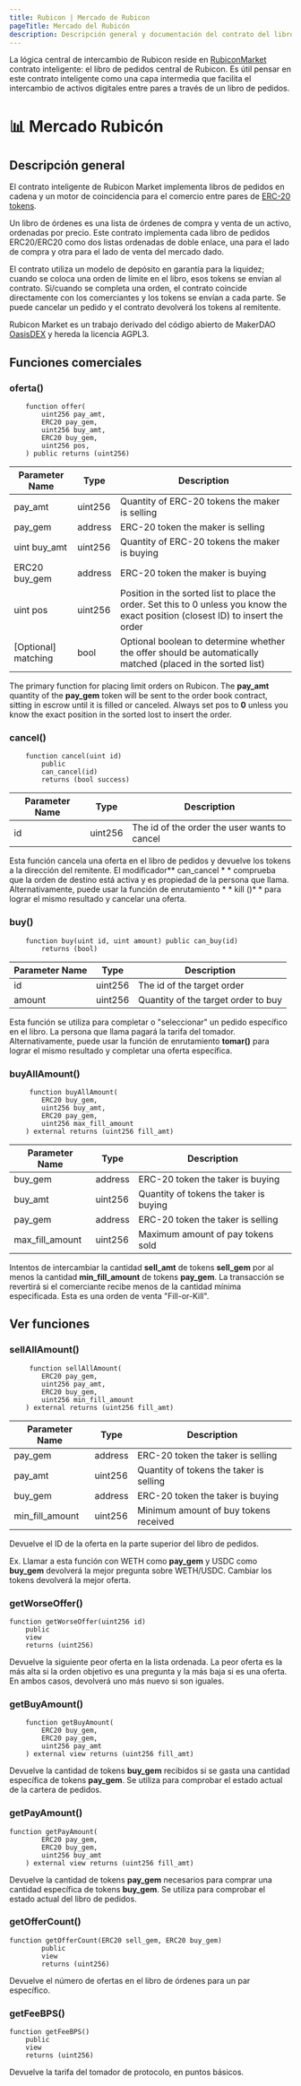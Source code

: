 ```yaml
---
title: Rubicon | Mercado de Rubicon
pageTitle: Mercado del Rubicón
description: Descripción general y documentación del contrato del libro de pedidos de Rubicon
---
```


La lógica central de intercambio de Rubicon reside en [RubiconMarket](https://github.com/RubiconDeFi/rubicon_protocol/blob/master/contracts/RubiconMarket.sol) contrato inteligente: el libro de pedidos central de Rubicon. Es útil pensar en este contrato inteligente como una capa intermedia que facilita el intercambio de activos digitales entre pares a través de un libro de pedidos.

# 📊 Mercado Rubicón

## Descripción general

El contrato inteligente de Rubicon Market implementa libros de pedidos en cadena y un motor de coincidencia para el comercio entre pares de [ERC-20 tokens](https://ethereum.org/en/developers/docs/standards/tokens/erc-20/).

Un libro de órdenes es una lista de órdenes de compra y venta de un activo, ordenadas por precio. Este contrato implementa cada libro de pedidos ERC20/ERC20 como dos listas ordenadas de doble enlace, una para el lado de compra y otra para el lado de venta del mercado dado.

El contrato utiliza un modelo de depósito en garantía para la liquidez; cuando se coloca una orden de límite en el libro, esos tokens se envían al contrato. Si/cuando se completa una orden, el contrato coincide directamente con los comerciantes y los tokens se envían a cada parte. Se puede cancelar un pedido y el contrato devolverá los tokens al remitente.

Rubicon Market es un trabajo derivado del código abierto de MakerDAO [OasisDEX](https://oasisdex.com/) y hereda la licencia AGPL3.

## Funciones comerciales

### oferta()

```
    function offer(
        uint256 pay_amt,
        ERC20 pay_gem,
        uint256 buy_amt,
        ERC20 buy_gem,
        uint256 pos,
    ) public returns (uint256)
```

| Parameter Name         | Type        | Description                                                                                                                       |
| ---------------------- | ----------- | --------------------------------------------------------------------------------------------------------------------------------- |
| pay\_amt               | uint256     | Quantity of ERC-20 tokens the maker is selling                                                                                    |
| pay\_gem               | address     | ERC-20 token the maker is selling                                                                                                 |
| uint buy\_amt          | uint256     | Quantity of ERC-20 tokens the maker is buying                                                                                     |
| ERC20 buy\_gem         | address     | ERC-20 token the maker is buying                                                                                                  |
| uint pos               | uint256     | Position in the sorted list to place the order. Set this to 0 unless you know the exact position (closest ID) to insert the order |
| \[Optional] matching   | bool        | Optional boolean to determine whether the offer should be automatically matched (placed in the sorted list)                       |

The primary function for placing limit orders on Rubicon. The **pay_amt** quantity of the **pay_gem** token will be sent to the order book contract, sitting in escrow until it is filled or canceled. Always set pos to **0** unless you know the exact position in the sorted lost to insert the order.

### cancel()

```
    function cancel(uint id)
        public
        can_cancel(id)
        returns (bool success)
```

| Parameter Name         | Type        | Description                                    |
| ---------------------- | ----------- | ---------------------------------------------- |
| id                     | uint256     | The id of the order the user wants to cancel   |

Esta función cancela una oferta en el libro de pedidos y devuelve los tokens a la dirección del remitente. El modificador** can\_cancel * * comprueba que la orden de destino está activa y es propiedad de la persona que llama. Alternativamente, puede usar la función de enrutamiento * * kill ()* * para lograr el mismo resultado y cancelar una oferta.

### buy()

```
    function buy(uint id, uint amount) public can_buy(id) 
        returns (bool)
```

| Parameter Name         | Type        | Description                                    |
| ---------------------- | ----------- | ---------------------------------------------- |
| id                     | uint256     | The id of the target order                     |
| amount                 | uint256     | Quantity of the target order to buy            |

Esta función se utiliza para completar o "seleccionar" un pedido específico en el libro. La persona que llama pagará la tarifa del tomador. Alternativamente, puede usar la función de enrutamiento **tomar()** para lograr el mismo resultado y completar una oferta específica.

### buyAllAmount()

```
     function buyAllAmount(
        ERC20 buy_gem,
        uint256 buy_amt,
        ERC20 pay_gem,
        uint256 max_fill_amount
    ) external returns (uint256 fill_amt)
```

| Parameter Name         | Type        | Description                                    |
| ---------------------- | ----------- | ---------------------------------------------- |
| buy\_gem               | address     | ERC-20 token the taker is buying               |
| buy\_amt               | uint256     | Quantity of tokens the taker is buying         |
| pay\_gem               | address     | ERC-20 token the taker is selling              |
| max\_fill\_amount      | uint256     | Maximum amount of pay tokens sold              |

Intentos de intercambiar la cantidad **sell_amt** de tokens **sell_gem** por al menos la cantidad **min_fill_amount** de tokens **pay_gem**. La transacción se revertirá si el comerciante recibe menos de la cantidad mínima especificada. Esta es una orden de venta "Fill-or-Kill".

## Ver funciones

### sellAllAmount()

```
     function sellAllAmount(
        ERC20 pay_gem,
        uint256 pay_amt,
        ERC20 buy_gem,
        uint256 min_fill_amount
    ) external returns (uint256 fill_amt)
```

| Parameter Name         | Type        | Description                                    |
| ---------------------- | ----------- | ---------------------------------------------- |
| pay\_gem               | address     | ERC-20 token the taker is selling              |
| pay\_amt               | uint256     | Quantity of tokens the taker is selling        |
| buy\_gem               | address     | ERC-20 token the taker is buying               |
| min\_fill\_amount      | uint256     | Minimum amount of buy tokens received          |

Devuelve el ID de la oferta en la parte superior del libro de pedidos.

Ex. Llamar a esta función con WETH como **pay_gem** y USDC como **buy_gem** devolverá la mejor pregunta sobre WETH/USDC. Cambiar los tokens devolverá la mejor oferta.

### getWorseOffer()

```
function getWorseOffer(uint256 id) 
    public 
    view 
    returns (uint256)
```

Devuelve la siguiente peor oferta en la lista ordenada. La peor oferta es la más alta si la orden objetivo es una pregunta y la más baja si es una oferta. En ambos casos, devolverá uno más nuevo si son iguales.

### getBuyAmount()

```
    function getBuyAmount(
        ERC20 buy_gem,
        ERC20 pay_gem,
        uint256 pay_amt
    ) external view returns (uint256 fill_amt)
```

Devuelve la cantidad de tokens **buy_gem** recibidos si se gasta una cantidad específica de tokens **pay_gem**. Se utiliza para comprobar el estado actual de la cartera de pedidos.

### getPayAmount()

```
function getPayAmount(
        ERC20 pay_gem,
        ERC20 buy_gem,
        uint256 buy_amt
    ) external view returns (uint256 fill_amt)
```

Devuelve la cantidad de tokens **pay_gem** necesarios para comprar una cantidad específica de tokens **buy_gem**. Se utiliza para comprobar el estado actual del libro de pedidos.

### getOfferCount()

```
function getOfferCount(ERC20 sell_gem, ERC20 buy_gem)
        public
        view
        returns (uint256)
```

Devuelve el número de ofertas en el libro de órdenes para un par específico.

### getFeeBPS()

```
function getFeeBPS() 
    public 
    view 
    returns (uint256)
```

Devuelve la tarifa del tomador de protocolo, en puntos básicos.